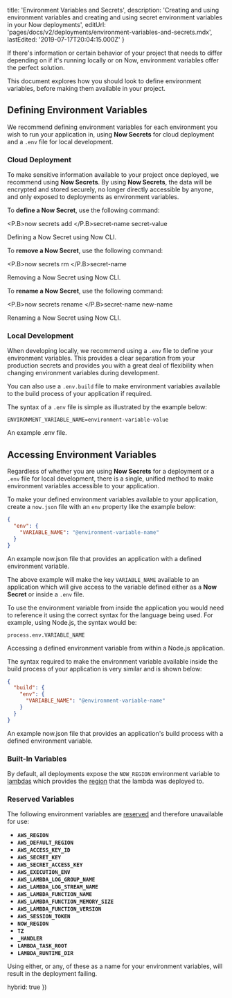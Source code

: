 
  title: 'Environment Variables and Secrets',
  description:
    'Creating and using environment variables and creating and using secret environment variables in your Now deployments',
  editUrl: 'pages/docs/v2/deployments/environment-variables-and-secrets.mdx',
  lastEdited: '2019-07-17T20:04:15.000Z'
}

If there's information or certain behavior of your project that needs to differ depending on if it's running locally or on Now, environment variables offer the perfect solution.

This document explores how you should look to define environment variables, before making them available in your project.

## Defining Environment Variables

We recommend defining environment variables for each environment you wish to run your application in, using **Now Secrets** for cloud deployment and a `.env` file for local development.

### Cloud Deployment

To make sensitive information available to your project once deployed, we recommend using **Now Secrets**. By using **Now Secrets**, the data will be encrypted and stored securely, no longer directly accessible by anyone, and only exposed to deployments as environment variables.

To **define a Now Secret**, use the following command:

<TerminalInput><P.B>now secrets add </P.B>secret-name secret-value</TerminalInput>
<Caption>Defining a <P.B>Now Secret</P.B> using <GenericLink href="/now">Now CLI</GenericLink>.</Caption>

To **remove a Now Secret**, use the following command:

<TerminalInput><P.B>now secrets rm </P.B>secret-name</TerminalInput>
<Caption>Removing a <P.B>Now Secret</P.B> using <GenericLink href="/now">Now CLI</GenericLink>.</Caption>

To **rename a Now Secret**, use the following command:

<TerminalInput><P.B>now secrets rename </P.B>secret-name new-name</TerminalInput>
<Caption>Renaming a <P.B>Now Secret</P.B> using <GenericLink href="/now">Now CLI</GenericLink>.</Caption>

### Local Development

When developing locally, we recommend using a `.env` file to define your environment variables. This provides a clear separation from your production secrets and provides you with a great deal of flexibility when changing environment variables during development.

You can also use a `.env.build` file to make environment variables available to the build process of your application if required.

The syntax of a `.env` file is simple as illustrated by the example below:

```
ENVIRONMENT_VARIABLE_NAME=environment-variable-value
```

<Caption>
  An example <InlineCode>.env</InlineCode> file.
</Caption>

## Accessing Environment Variables

Regardless of whether you are using **Now Secrets** for a deployment or a `.env` file for local development, there is a single, unified method to make environment variables accessible to your application.

To make your defined environment variables available to your application, create a `now.json` file with an `env` property like the example below:

```json
{
  "env": {
    "VARIABLE_NAME": "@environment-variable-name"
  }
}
```

<Caption>
  An example <InlineCode>now.json</InlineCode> file that provides an application
  with a defined environment variable.
</Caption>

The above example will make the key `VARIABLE_NAME` available to an application which will give access to the variable defined either as a **Now Secret** or inside a `.env` file.

To use the environment variable from inside the application you would need to reference it using the correct syntax for the language being used. For example, using Node.js, the syntax would be:

```
process.env.VARIABLE_NAME
```

<Caption>
  Accessing a defined environment variable from within a Node.js application.
</Caption>

The syntax required to make the environment variable available inside the build process of your application is very similar and is shown below:

```json
{
  "build": {
    "env": {
      "VARIABLE_NAME": "@environment-variable-name"
    }
  }
}
```

<Caption>
  An example <InlineCode>now.json</InlineCode> file that provides an
  application's build process with a defined environment variable.
</Caption>

### Built-In Variables

By default, all deployments expose the `NOW_REGION` environment variable to [lambdas](/docs/v2/deployments/concepts/lambdas) which provides the [region](/docs/v2/advanced/platform/regions-and-providers/) that the lambda was deployed to.

### Reserved Variables

The following environment variables are [reserved](https://docs.aws.amazon.com/lambda/latest/dg/current-supported-versions.html#lambda-environment-variables) and therefore unavailable for use:

- **`AWS_REGION`**
- **`AWS_DEFAULT_REGION`**
- **`AWS_ACCESS_KEY_ID`**
- **`AWS_SECRET_KEY`**
- **`AWS_SECRET_ACCESS_KEY`**
- **`AWS_EXECUTION_ENV`**
- **`AWS_LAMBDA_LOG_GROUP_NAME`**
- **`AWS_LAMBDA_LOG_STREAM_NAME`**
- **`AWS_LAMBDA_FUNCTION_NAME`**
- **`AWS_LAMBDA_FUNCTION_MEMORY_SIZE`**
- **`AWS_LAMBDA_FUNCTION_VERSION`**
- **`AWS_SESSION_TOKEN`**
- **`NOW_REGION`**
- **`TZ`**
- **`_HANDLER`**
- **`LAMBDA_TASK_ROOT`**
- **`LAMBDA_RUNTIME_DIR`**

Using either, or any, of these as a name for your environment variables, will result in the deployment failing.

  hybrid: true
})
